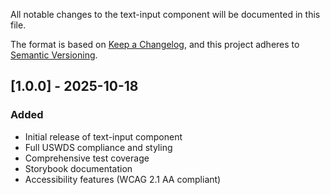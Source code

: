 
<Meta title="Forms/Text Input/Changelog" />

All notable changes to the text-input component will be documented in this file.

The format is based on [Keep a Changelog](https://keepachangelog.com/en/1.0.0/),
and this project adheres to [Semantic Versioning](https://semver.org/spec/v2.0.0.html).

## [1.0.0] - 2025-10-18

### Added

- Initial release of text-input component
- Full USWDS compliance and styling
- Comprehensive test coverage
- Storybook documentation
- Accessibility features (WCAG 2.1 AA compliant)
